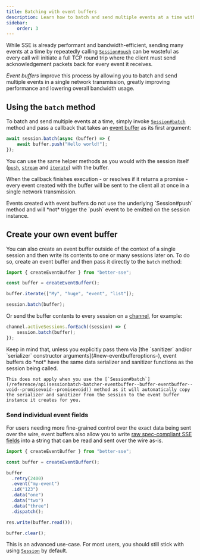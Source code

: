 ```yaml
---
title: Batching with event buffers
description: Learn how to batch and send multiple events at a time with event buffers.
sidebar:
    order: 3
---
```



While SSE is already performant and bandwidth-efficient, sending many events at a time by repeatedly calling [`Session#push`](/reference/api#sessionpush-data-unknown-eventname-string-eventid-string--this) can be wasteful as every call will initiate a full TCP round trip where the client must send acknowledgement packets back for every event it receives.

*Event buffers* improve this process by allowing you to batch and send multiple events in a single network transmission, greatly improving performance and lowering overall bandwidth usage.

## Using the `batch` method

To batch and send multiple events at a time, simply invoke [`Session#batch`](/reference/api#sessionbatch-batcher-eventbuffer--buffer-eventbuffer--void--promisevoid--promisevoid) method and pass a callback that takes an [event buffer](/reference/api#eventbuffer) as its first argument:

```typescript title="server.ts"
await session.batch(async (buffer) => {
    await buffer.push("Hello world!");
});
```

You can use the same helper methods as you would with the session itself ([`push`](/reference/api#sessionpush-data-unknown-eventname-string-eventid-string--this), [`stream`](/reference/api#sessionstream-stream-readable-options-object--promiseboolean) and [`iterate`](/reference/api#sessioniterate-iterable-iterable--asynciterable-options-object--promisevoid)) with the buffer.

When the callback finishes execution - or resolves if it returns a promise - every event created with the buffer will be sent to the client all at once in a single network transmission.

<Aside>
    Events created with event buffers do not use the underlying `Session#push` method and will *not* trigger the `push` event to be emitted on the session instance.
</Aside>

## Create your own event buffer

You can also create an event buffer outside of the context of a single session and then write its contents to one or many sessions later on. To do so, create an event buffer and then pass it directly to the `batch` method:

```typescript title="server.ts"
import { createEventBuffer } from "better-sse";

const buffer = createEventBuffer();

buffer.iterate(["My", "huge", "event", "list"]);

session.batch(buffer);
```

Or send the buffer contents to every session on a [channel](/guides/channels), for example:

```typescript title="server.ts"
channel.activeSessions.forEach((session) => {
    session.batch(buffer);
});
```

<Aside title="Sanitize your data" type="caution" >
    Keep in mind that, unless you explicitly pass them via [the `sanitizer` and/or `serializer` constructor arguments](#new-eventbufferoptions-), event buffers do *not* have the same data serializer and sanitizer functions as the session being called.

    This does not apply when you use the [`Session#batch`](/reference/api(sessionbatch-batcher-eventbuffer--buffer-eventbuffer--void--promisevoid--promisevoid)) method as it will automatically copy the serializer and sanitizer from the session to the event buffer instance it creates for you.
</Aside>

### Send individual event fields

For users needing more fine-grained control over the exact data being sent over the wire, event buffers also allow you to write [raw spec-compliant SSE fields](https://html.spec.whatwg.org/multipage/server-sent-events.html#processField) into a string that can be read and sent over the wire as-is.

```typescript title="server.ts"
import { createEventBuffer } from "better-sse";

const buffer = createEventBuffer();

buffer
  .retry(2400)
  .event("my-event")
  .id("123")
  .data("one")
  .data("two")
  .data("three")
  .dispatch();

res.write(buffer.read());

buffer.clear();
```

This is an advanced use-case. For most users, you should still stick with using [`Session`](/reference/api#sessionstate) by default.
